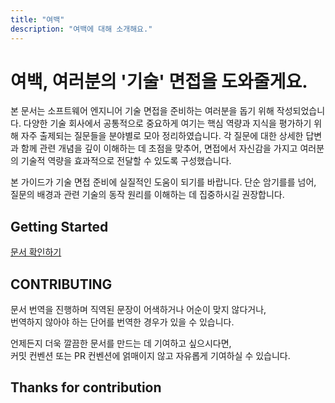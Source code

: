 ```yaml
---
title: "여백"
description: "여백에 대해 소개해요."
---
```


# 여백, 여러분의 '기술' 면접을 도와줄게요.

본 문서는 소프트웨어 엔지니어 기술 면접을 준비하는 여러분을 돕기 위해 작성되었습니다. 다양한 기술 회사에서 공통적으로 중요하게 여기는 핵심 역량과 지식을 평가하기 위해 자주 출제되는 질문들을 분야별로 모아 정리하였습니다. 각 질문에 대한 상세한 답변과 함께 관련 개념을 깊이 이해하는 데 초점을 맞추어, 면접에서 자신감을 가지고 여러분의 기술적 역량을 효과적으로 전달할 수 있도록 구성했습니다.

본 가이드가 기술 면접 준비에 실질적인 도움이 되기를 바랍니다. 단순 암기를를 넘어, 질문의 배경과 관련 기술의 동작 원리를 이해하는 데 집중하시길 권장합니다.


## Getting Started

[문서 확인하기](/docs/getting-started/)

## CONTRIBUTING

문서 번역을 진행하며 직역된 문장이 어색하거나 어순이 맞지 않다거나,  
번역하지 않아야 하는 단어를 번역한 경우가 있을 수 있습니다.

언제든지 더욱 깔끔한 문서를 만드는 데 기여하고 싶으시다면,  
커밋 컨벤션 또는 PR 컨벤션에 얽매이지 않고 자유롭게 기여하실 수 있습니다.

## Thanks for contribution
